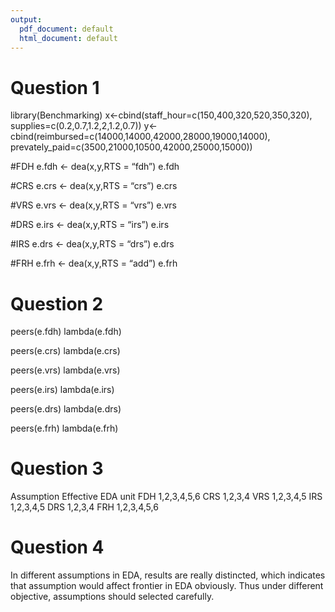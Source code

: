 ---
output:
  pdf_document: default
  html_document: default
---
# Question 1

library(Benchmarking)
x<-cbind(staff_hour=c(150,400,320,520,350,320),
         supplies=c(0.2,0.7,1.2,2,1.2,0.7))
y<-cbind(reimbursed=c(14000,14000,42000,28000,19000,14000),
         prevately_paid=c(3500,21000,10500,42000,25000,15000))

#FDH
e.fdh <- dea(x,y,RTS = "fdh") 
e.fdh

#CRS
e.crs <- dea(x,y,RTS = "crs") 
e.crs

#VRS
e.vrs <- dea(x,y,RTS = "vrs") 
e.vrs

#DRS
e.irs <- dea(x,y,RTS = "irs") 
e.irs

#IRS
e.drs <- dea(x,y,RTS = "drs") 
e.drs

#FRH
e.frh <- dea(x,y,RTS = "add") 
e.frh


# Question 2

peers(e.fdh) 
lambda(e.fdh)


peers(e.crs) 
lambda(e.crs)


peers(e.vrs) 
lambda(e.vrs)

peers(e.irs) 
lambda(e.irs)

peers(e.drs) 
lambda(e.drs)


peers(e.frh) 
lambda(e.frh)


# Question 3
Assumption	   Effective EDA unit
FDH	           1,2,3,4,5,6
CRS	           1,2,3,4
VRS            1,2,3,4,5
IRS	           1,2,3,4,5
DRS	           1,2,3,4
FRH	           1,2,3,4,5,6


# Question 4

In different assumptions in EDA, results are really distincted, which indicates that assumption would affect frontier in EDA obviously. Thus under different objective, assumptions should selected carefully.
